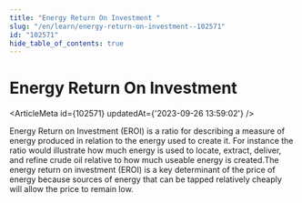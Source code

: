 ```yaml
---
title: "Energy Return On Investment "
slug: "/en/learn/energy-return-on-investment--102571"
id: "102571"
hide_table_of_contents: true
---
```



# Energy Return On Investment 

<ArticleMeta id={102571} updatedAt={'2023-09-26 13:59:02'} />
<div className='border-solid border-b border-t-0 my-4 border-[var(--ifm-color-gray-300)]' />

Energy Return on Investment (EROI) is a ratio for describing a measure of energy produced in relation to the energy used to create it. For instance the ratio would illustrate how much energy is used to locate, extract, deliver, and refine crude oil relative to how much useable energy is created.The energy return on investment (EROI) is a key determinant of the price of energy because sources of energy that can be tapped relatively cheaply will allow the price to remain low.
